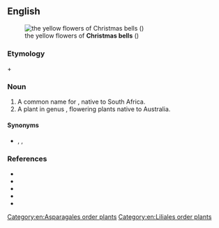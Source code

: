 ==English==
{{slim-wikipedia|Christmas bells)}}
[[Image:Bildtankstelle 1 027.jpg|thumb|the yellow flowers of '''Christmas bells''' ({{taxlink|Sandersonia aurantiaca|species}})]]

===Etymology===
{{m|en|Christmas}} + {{m|en|bell}}

===Noun===
{{en-plural noun}}

# A common name for {{taxlink|Sandersonia aurantica|species|ver=220104}}, native to South Africa.
# A plant in genus {{taxlink|Blandfordia|genus}}, flowering plants native to Australia.

====Synonyms====
* {{sense|sandersonia}} {{vern|golden lily of the valley}}, {{vern|Chinese lantern lily}}, {{taxlink|Sandersonia aurantiaca|species}}

===References===
* {{pedia}}
* {{specieslite|Sandersonia|i=1}}
* {{comcatlite|Sandersonia aurantiaca|i=1}}
* {{specieslite|Blandfordia|i=1}}
* {{comcatlite|Blandfordia|i=1}}

[[Category:en:Asparagales order plants]]
[[Category:en:Liliales order plants]]